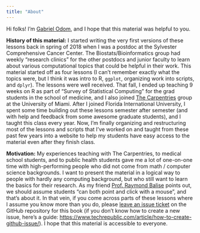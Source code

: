 ```yaml
---
title: "About"
---
```


Hi folks!
I'm [Gabriel Odom](https://gabriel.quarto.pub/), and I hope that this material was helpful to you.

**History of this material:** I started writing the very first versions of these lessons back in spring of 2018 when I was a postdoc at the Sylvester Comprehensive Cancer Center. The Biostats/Bioinformatics group had weekly "research clinics" for the other postdocs and junior faculty to learn about various computational topics that could be helpful in their work. This material started off as four lessons (I can't remember exactly what the topics were, but I think it was intro to R, `ggplot`, organizing work into scripts, and `dplyr`). The lessons were well received. That fall, I ended up teaching 9 weeks on R as part of "Survey of Statistical Computing" for the grad students in the school of medicine, and I also joined [The Carpentries](https://carpentries.org/index.html) group at the University of Miami. After I joined Florida International University, I spent some time building out these lessons semester after semester (and with help and feedback from some awesome graduate students), and I taught this class every year. Now, I'm finally organizing and restructuring most of the lessons and scripts that I've worked on and taught from these past few years into a website to help my students have easy access to the material even after they finish class.

**Motivation:** My experiences teaching with The Carpentries, to medical school students, and to public health students gave me a lot of one-on-one time with high-performing people who did not come from math / computer science backgrounds. I want to present the material in a logical way to people with hardly any computing background, but who still want to learn the basics for their research. As my friend [Prof. Raymond Balise](https://github.com/RaymondBalise) points out, we should assume students "can both point and click with a mouse", and that's about it. In that vein, if you come across parts of these lessons where I assume you know more than you do, please [leave an issue ticket](https://github.com/gabrielodom/PHC6701_r4ds/issues) on the GitHub repository for this book (if you don't know how to create a new issue, here's a guide: <https://www.techrepublic.com/article/how-to-create-github-issue/>). I hope that this material is accessible to everyone.
